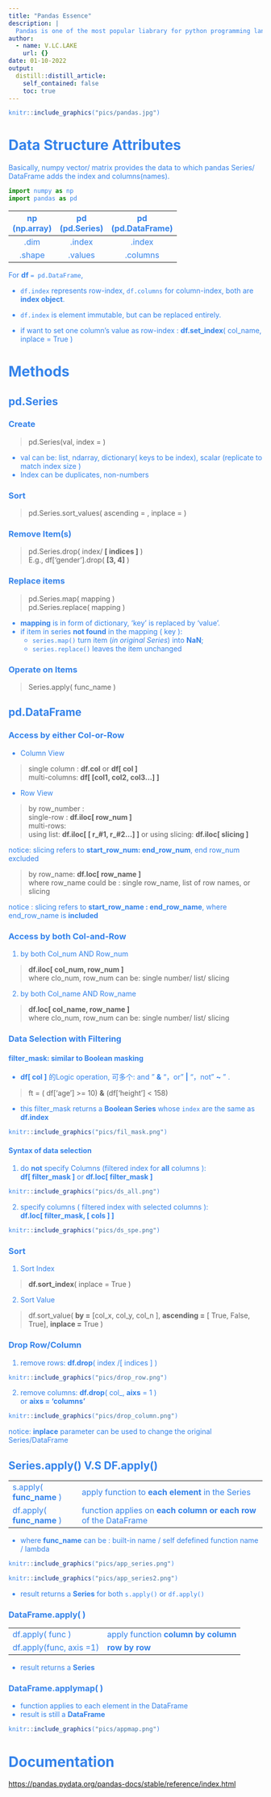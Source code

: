 ```yaml
---
title: "Pandas Essence"
description: |
  Pandas is one of the most popular liabrary for python programming langauge to deal with data transformation and preparation as well as machine learning. It is impossible to remember all methods available, but definitely useful and wise to know the essence. 
author:
  - name: V.LC.LAKE
    url: {}
date: 01-10-2022
output:
  distill::distill_article:
    self_contained: false
    toc: true
---
```

<style>
#TOC {
  color: #3483eb;
  font-family: Agency FB;
  font-size: 20px;
}
body{
  color: #3483eb;
}
</style>

```r
knitr::include_graphics("pics/pandas.jpg")
```

# Data Structure Attributes

Basically, numpy vector/ matrix provides the data to which pandas Series/ DataFrame adds the index and columns(names). 

```python
import numpy as np
import pandas as pd
```

| np<br>(np.array) | pd<br>(pd.Series) | pd<br>(pd.DataFrame) |
|:----------------:|:-----------------:|:--------------------:|
| .dim             | .index            | .index               |
| .shape           | .values           | .columns             |

For **df** `= pd.DataFrame`,    

- `df.index` represents row-index, `df.columns` for column-index, both are **index object**.

- `df.index` is element immutable, but can be replaced entirely.

- if want to set one column's value as row-index : **df.set_index**( col_name, inplace = True  )

# Methods

## pd.Series   

### Create

> pd.Series(val, index = )

- val can be: 
list, ndarray, dictionary( keys to be index), scalar (replicate to match index size )    
- Index can be duplicates, non-numbers    

### Sort

> pd.Series.sort_values( ascending = , inplace = )

### Remove Item(s)

> pd.Series.drop( index/ **[ indices ]** )   
E.g., df['gender'].drop( **[3, 4]** )

### Replace items   

> pd.Series.map( mapping )     
  pd.Series.replace( mapping )

- **mapping** is in form of dictionary, 'key' is replaced by 'value'.   
- if item in series **not found** in the mapping ( key ):       
    - `series.map()` turn item (*in original Series*) into **NaN**;    
    - `series.replace()` leaves the item unchanged

### Operate on Items

> Series.apply( func_name )


## pd.DataFrame

### Access by either Col-or-Row

- Column View

> single column :   **df.col**  or  **df[ col ]**   
multi-columns:    **df[ [col1, col2, col3...] ]**


- Row View

> by row_number :   
  single-row : **df.iloc[ row_num ]**   
  multi-rows:   
  using list: **df.iloc[ [ r_#1, r_#2...] ]**   or using slicing:  **df.iloc[ slicing ]**   
  
notice: slicing refers to **start_row_num: end_row_num**, end row_num excluded
               
> by row_name:  **df.loc[ row_name ]**   
  where row_name could be : single row_name, list of row names, or slicing  
  
notice : slicing refers to **start_row_name : end_row_name**, where end_row_name is **included** 

### Access by both Col-and-Row

1. by both Col_num AND Row_num       

> **df.iloc[ col_num, row_num ]**         
where clo_num, row_num can be: single number/ list/ slicing   

2. by both Col_name AND Row_name

> **df.loc[ col_name, row_name ]**      
where clo_num, row_num can be: single number/ list/ slicing 


### Data Selection with Filtering

#### filter_mask: similar to Boolean masking

- **df[ col ]** 的Logic operation, 可多个: and " **&** "，or " **|** "，not " **~** " .    

> ft = ( df['age'] >= 10) **&** (df['height'] < 158)

- this filter_mask returns a **Boolean Series** whose `index` are the same as **df.index**

```r
knitr::include_graphics("pics/fil_mask.png")
``` 

#### Syntax of data selection

1. do **not** specify Columns (filtered index for **all** columns ):      
   **df[ filter_mask ]**   or    **df.loc[ filter_mask ]**    
   
```r
knitr::include_graphics("pics/ds_all.png")
``` 

2. specify columns ( filtered index with selected columns ):  
   **df.loc[ filter_mask, [ cols ] ]**    

```r
knitr::include_graphics("pics/ds_spe.png")
``` 

### Sort    

1. Sort Index

> **df.sort_index**( inplace = True )

2. Sort Value

> df.sort_value( **by =** [col_x, col_y, col_n ], **ascending =** [ True, False, True], **inplace = **True )


### Drop Row/Column

1. remove rows:  **df.drop**( index /[ indices ] )

```r
knitr::include_graphics("pics/drop_row.png")
``` 

2. remove columns: **df.drop**( col_, **aixs** = 1 )        
   or **aixs = 'columns'**

```r
knitr::include_graphics("pics/drop_column.png")
``` 
notice: **inplace** parameter can be used to change the original Series/DataFrame


## Series.apply() V.S DF.apply()

|                     |                                                       |
|---------------------|-------------------------------------------------------|
| s.apply( **func_name** )  |  apply function to **each element** in the Series         |
| df.apply( **func_name** ) |  function applies on **each column or each row** of the DataFrame |

- where **func_name** can be : built-in name / self defefined function name / lambda    

```r
knitr::include_graphics("pics/app_series.png")
``` 

```r
knitr::include_graphics("pics/app_series2.png")
``` 

- result returns a **Series** for both `s.apply()` or `df.apply()`

### DataFrame.apply( )

|                         |                                     |
|-------------------------|-------------------------------------|
|     df.apply( func )    | apply function **column by column** |
| df.apply(func, axis =1) | **row by row**                      |

- result returns a **Series** 

### DataFrame.applymap( )   

- function applies to each element in the DataFrame   
- result is still a **DataFrame**

```r
knitr::include_graphics("pics/appmap.png")
```


# Documentation

<https://pandas.pydata.org/pandas-docs/stable/reference/index.html>